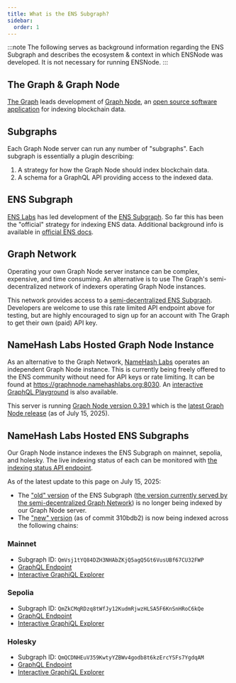 ```yaml
---
title: What is the ENS Subgraph?
sidebar:
  order: 1
---
```



:::note
The following serves as background information regarding the ENS Subgraph and describes the ecosystem & context in which ENSNode was developed. It is not necessary for running ENSNode.
:::

<LinkCard
  title="Skip to 'What is ENSNode?'"
  description="If you already know what the ENS Subgraph is, skip ahead."
  href="/docs/concepts/what-is-ensnode/"
/>

## The Graph & Graph Node

[The Graph](https://thegraph.com/) leads development of [Graph Node](https://thegraph.com/docs/en/indexing/tooling/graph-node/), an [open source software application](https://github.com/graphprotocol/graph-node) for indexing blockchain data.

## Subgraphs

Each Graph Node server can run any number of "subgraphs". Each subgraph is essentially a plugin describing:

1. A strategy for how the Graph Node should index blockchain data.
2. A schema for a GraphQL API providing access to the indexed data.

## ENS Subgraph

[ENS Labs](https://www.enslabs.org/) has led development of the [ENS Subgraph](https://github.com/ensdomains/ens-subgraph). So far this has been the "official" strategy for indexing ENS data. Additional background info is available in [official ENS docs](https://docs.ens.domains/web/subgraph).

## Graph Network

Operating your own Graph Node server instance can be complex, expensive, and time consuming. An alternative is to use The Graph's semi-decentralized network of indexers operating Graph Node instances.

This network provides access to a [semi-decentralized ENS Subgraph](https://thegraph.com/explorer/subgraphs/5XqPmWe6gjyrJtFn9cLy237i4cWw2j9HcUJEXsP5qGtH?view=Query&chain=arbitrum-one). Developers are welcome to use this rate limited API endpoint above for testing, but are highly encouraged to sign up for an account with The Graph to get their own (paid) API key.

## NameHash Labs Hosted Graph Node Instance

As an alternative to the Graph Network, [NameHash Labs](https://namehashlabs.org/) operates an independent Graph Node instance. This is currently being freely offered to the ENS community without need for API keys or rate limiting. It can be found at https://graphnode.namehashlabs.org:8030. An [interactive GraphQL Playground](https://graphnode.namehashlabs.org:8030/graphql/playground) is also available.

This server is running [Graph Node version 0.39.1](https://github.com/graphprotocol/graph-node/releases/tag/v0.39.1) which is the [latest Graph Node release](https://github.com/graphprotocol/graph-node/releases) (as of July 15, 2025).

## NameHash Labs Hosted ENS Subgraphs

Our Graph Node instance indexes the ENS Subgraph on mainnet, sepolia, and holesky. The live indexing status of each can be monitored with [the indexing status API endpoint](https://graphnode.namehashlabs.org:8030/graphql/playground?query=%7B%0A%20%20indexingStatuses%20%7B%0A%20%20%20%20subgraph%0A%20%20%20%20health%0A%20%20%20%20historyBlocks%0A%20%20%20%20paused%0A%20%20%20%20synced%0A%20%20%20%20chains%20%7B%0A%20%20%20%20%20%20network%0A%20%20%20%20%20%20chainHeadBlock%20%7B%0A%20%20%20%20%20%20%20%20number%0A%20%20%20%20%20%20%7D%0A%20%20%20%20%20%20latestBlock%20%7B%0A%20%20%20%20%20%20%20%20number%0A%20%20%20%20%20%20%7D%0A%20%20%20%20%7D%0A%20%20%7D%0A%7D).

As of the latest update to this page on July 15, 2025:

- The ["old" version](https://github.com/ensdomains/ens-subgraph/commit/c8447914e8743671fb4b20cffe5a0a97020b3cee) of the ENS Subgraph ([the version currently served by the semi-decentralized Graph Network](https://thegraph.com/explorer/subgraphs/5XqPmWe6gjyrJtFn9cLy237i4cWw2j9HcUJEXsP5qGtH?view=Query&chain=arbitrum-one)) is no longer being indexed by our Graph Node server.
- The ["new" version](https://github.com/ensdomains/ens-subgraph/pull/90) (as of commit 310bdb2) is now being indexed across the following chains:

### Mainnet

- Subgraph ID: `QmVsj1tYQ84DZH3NHAbZKjQ5agQ5Gt6VusUBf67CU32FWP`
- [GraphQL Endpoint](https://graphnode.namehashlabs.org:8000/subgraphs/name/namehash/ens-subgraph-mainnet)
- [Interactive GraphiQL Explorer](https://graphnode.namehashlabs.org:8000/subgraphs/name/namehash/ens-subgraph-mainnet/graphql)

### Sepolia

- Subgraph ID: `QmZkCMqRDzq8tWfJy12KudmRjwzHLSA5F6KnSnHRoC6kQe`
- [GraphQL Endpoint](https://graphnode.namehashlabs.org:8000/subgraphs/name/namehash/ens-subgraph-3)
- [Interactive GraphiQL Explorer](https://graphnode.namehashlabs.org:8000/subgraphs/name/namehash/ens-subgraph-3/graphql)

### Holesky

- Subgraph ID: `QmQCDNHEuV359KwtyYZBWv4godb8t6kzErcYSFs7YgdqAM`
- [GraphQL Endpoint](https://graphnode.namehashlabs.org:8000/subgraphs/name/namehash/ens-subgraph-holesky)
- [Interactive GraphiQL Explorer](https://graphnode.namehashlabs.org:8000/subgraphs/name/namehash/ens-subgraph-holesky/graphql)
